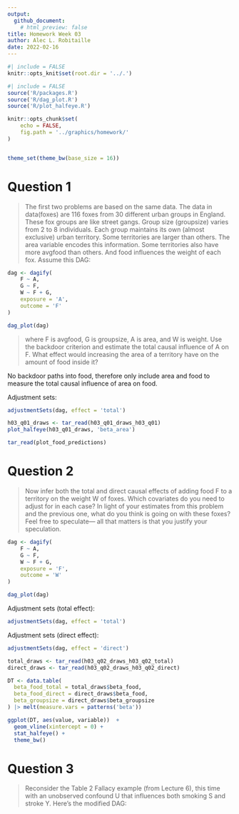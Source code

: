 ```yaml
---
output: 
  github_document:
    # html_preview: false
title: Homework Week 03
author: Alec L. Robitaille
date: 2022-02-16
---
```



```r
#| include = FALSE
knitr::opts_knit$set(root.dir = '../.')
```

```r
#| include = FALSE
source('R/packages.R')
source('R/dag_plot.R')
source('R/plot_halfeye.R')

knitr::opts_chunk$set(
	echo = FALSE,
	fig.path = '../graphics/homework/'
)


theme_set(theme_bw(base_size = 16))
```

# Question 1

> The first two problems are based on the same data. The data in data(foxes) are
116 foxes from 30 different urban groups in England. These fox groups are like
street gangs. Group size (groupsize) varies from 2 to 8 individuals. Each group
maintains its own (almost exclusive) urban territory. Some territories are
larger than others. The area variable encodes this information. Some territories
also have more avgfood than others. And food influences the weight of each fox.
Assume this DAG:

```r
dag <- dagify(
    F ~ A,
    G ~ F,
    W ~ F + G, 
    exposure = 'A',
    outcome = 'F'
)

dag_plot(dag)
```

> where F is avgfood, G is groupsize, A is area, and W is weight. Use the
backdoor criterion and estimate the total causal influence of A on F. What
effect would increasing the area of a territory have on the amount of food
inside it?

No backdoor paths into food, therefore only include area and food to measure 
the total causal influence of area on food.

Adjustment sets:
```r
adjustmentSets(dag, effect = 'total')
```

```r
h03_q01_draws <- tar_read(h03_q01_draws_h03_q01)
plot_halfeye(h03_q01_draws, 'beta_area')
```

```r
tar_read(plot_food_predictions)
```


# Question 2

> Now infer both the total and direct causal effects of adding food F to a
territory on the weight W of foxes. Which covariates do you need to adjust for
in each case? In light of your estimates from this problem and the previous one,
what do you think is going on with these foxes? Feel free to speculate— all that
matters is that you justify your speculation.

```r
dag <- dagify(
    F ~ A,
    G ~ F,
    W ~ F + G, 
    exposure = 'F',
    outcome = 'W'
)

dag_plot(dag)
```


Adjustment sets (total effect):
```r
adjustmentSets(dag, effect = 'total')
```


Adjustment sets (direct effect):
```r
adjustmentSets(dag, effect = 'direct')
```


```r
total_draws <- tar_read(h03_q02_draws_h03_q02_total)
direct_draws <- tar_read(h03_q02_draws_h03_q02_direct)

DT <- data.table(
  beta_food_total = total_draws$beta_food,
  beta_food_direct = direct_draws$beta_food,
  beta_groupsize = direct_draws$beta_groupsize
) |> melt(measure.vars = patterns('beta'))

ggplot(DT, aes(value, variable))  + 
  geom_vline(xintercept = 0) + 
  stat_halfeye() + 
  theme_bw()
```


# Question 3 

> Reconsider the Table 2 Fallacy example (from Lecture 6), this time with an
unobserved confound U that influences both smoking S and stroke Y. Here’s the
modified DAG:

